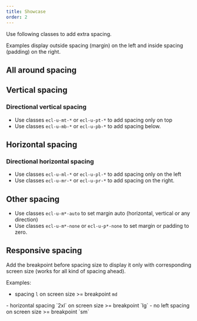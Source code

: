 ```yaml
---
title: Showcase
order: 2
---
```



Use following classes to add extra spacing.

Examples display outside spacing (margin) on the left and
inside spacing (padding) on the right.

## All around spacing

<Spacing type="a" token="2xs" />
<Spacing type="a" token="xs" />
<Spacing type="a" token="s" />
<Spacing type="a" token="m" />
<Spacing type="a" token="l" />
<Spacing type="a" token="xl" />
<Spacing type="a" token="2xl" />
<Spacing type="a" token="3xl" />
<Spacing type="a" token="4xl" />

## Vertical spacing

<Spacing type="v" token="2xs" />
<Spacing type="v" token="xs" />
<Spacing type="v" token="s" />
<Spacing type="v" token="m" />
<Spacing type="v" token="l" />
<Spacing type="v" token="xl" />
<Spacing type="v" token="2xl" />
<Spacing type="v" token="3xl" />
<Spacing type="v" token="4xl" />

### Directional vertical spacing

- Use classes `ecl-u-mt-*` or `ecl-u-pt-*` to add spacing only on top
- Use classes `ecl-u-mb-*` or `ecl-u-pb-*` to add spacing below.

## Horizontal spacing

<Spacing type="h" token="2xs" />
<Spacing type="h" token="xs" />
<Spacing type="h" token="s" />
<Spacing type="h" token="m" />
<Spacing type="h" token="l" />
<Spacing type="h" token="xl" />
<Spacing type="h" token="2xl" />
<Spacing type="h" token="3xl" />
<Spacing type="h" token="4xl" />

### Directional horizontal spacing

- Use classes `ecl-u-ml-*` or `ecl-u-pl-*` to add spacing only on the left
- Use classes `ecl-u-mr-*` or `ecl-u-pr-*` to add spacing on the right.

## Other spacing

- Use classes `ecl-u-m*-auto` to set margin auto (horizontal, vertical or any direction)
- Use classes `ecl-u-m*-none` or `ecl-u-p*-none` to set margin or padding to zero.

## Responsive spacing

Add the breakpoint before spacing size to display it only with corresponding screen size (works for all kind of spacing ahead).

Examples:
- spacing `l` on screen size >= breakpoint `md`
<Spacing type="a-md" token="l" />
- horizontal spacing `2xl` on screen size >= breakpoint `lg`
<Spacing type="h-lg" token="2xl" />
- no left spacing on screen size >= breakpoint `sm`
<Spacing type="l-sm" token="none" />
